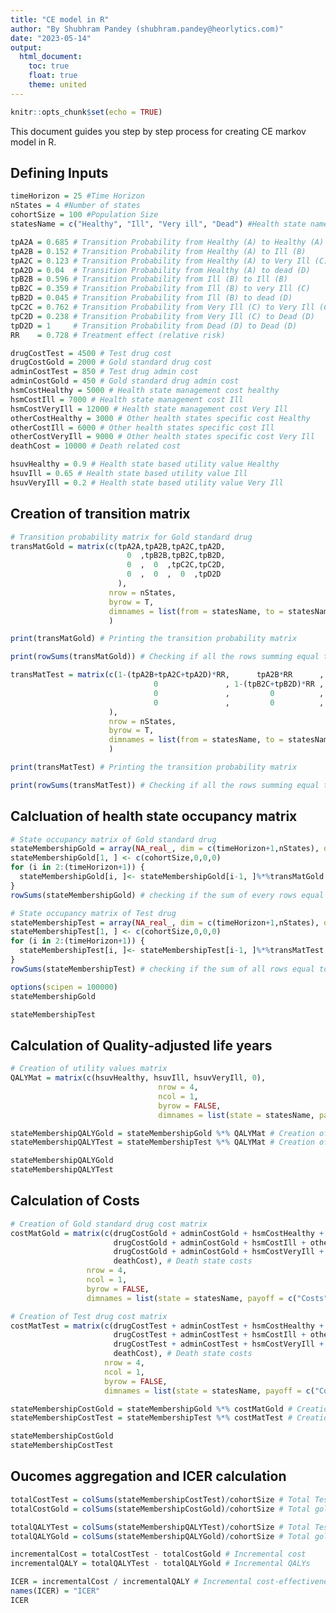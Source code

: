 ```yaml
---
title: "CE model in R"
author: "By Shubhram Pandey (shubhram.pandey@heorlytics.com)"
date: "2023-05-14"
output:
  html_document:
    toc: true
    float: true
    theme: united
---
```


```r
knitr::opts_chunk$set(echo = TRUE)
```

This document guides you step by step process for creating CE markov model in R.

## Defining Inputs


```r
timeHorizon = 25 #Time Horizon
nStates = 4 #Number of states
cohortSize = 100 #Population Size
statesName = c("Healthy", "Ill", "Very ill", "Dead") #Health state names
```

```r
tpA2A = 0.685 # Transition Probability from Healthy (A) to Healthy (A)
tpA2B = 0.152 # Transition Probability from Healthy (A) to Ill (B)
tpA2C = 0.123 # Transition Probability from Healthy (A) to Very Ill (C)
tpA2D = 0.04  # Transition Probability from Healthy (A) to dead (D)
tpB2B = 0.596 # Transition Probability from Ill (B) to Ill (B)
tpB2C = 0.359 # Transition Probability from Ill (B) to very Ill (C)
tpB2D = 0.045 # Transition Probability from Ill (B) to dead (D)
tpC2C = 0.762 # Transition Probability from Very Ill (C) to Very Ill (C)
tpC2D = 0.238 # Transition Probability from Very Ill (C) to Dead (D)
tpD2D = 1     # Transition Probability from Dead (D) to Dead (D)
RR    = 0.728 # Treatment effect (relative risk)
```

```r
drugCostTest = 4500 # Test drug cost
drugCostGold = 2000 # Gold standard drug cost
adminCostTest = 850 # Test drug admin cost
adminCostGold = 450 # Gold standard drug admin cost
hsmCostHealthy = 5000 # Health state management cost healthy
hsmCostIll = 7000 # Health state management cost Ill
hsmCostVeryIll = 12000 # Health state management cost Very Ill
otherCostHealthy = 3000 # Other health states specific cost Healthy
otherCostIll = 6000 # Other health states specific cost Ill
otherCostVeryIll = 9000 # Other health states specific cost Very Ill
deathCost = 10000 # Death related cost
```

```r
hsuvHealthy = 0.9 # Health state based utility value Healthy
hsuvIll = 0.65 # Health state based utility value Ill
hsuvVeryIll = 0.2 # Health state based utility value Very Ill
```

## Creation of transition matrix

```r
# Transition probability matrix for Gold standard drug
transMatGold = matrix(c(tpA2A,tpA2B,tpA2C,tpA2D,
                          0  ,tpB2B,tpB2C,tpB2D,
                          0  ,  0  ,tpC2C,tpC2D,
                          0  ,  0  ,  0  ,tpD2D
                        ),
                      nrow = nStates,
                      byrow = T,
                      dimnames = list(from = statesName, to = statesName)
                      )

print(transMatGold) # Printing the transition probability matrix

print(rowSums(transMatGold)) # Checking if all the rows summing equal to 1
```

```r
transMatTest = matrix(c(1-(tpA2B+tpA2C+tpA2D)*RR,      tpA2B*RR      ,   tpA2C*RR    , tpA2D*RR,
                                0               , 1-(tpB2C+tpB2D)*RR ,   tpB2C*RR    , tpB2D*RR,
                                0               ,         0          , 1-(tpC2D*RR)  , tpC2D*RR,
                                0               ,         0          ,     0         ,   tpD2D
                      ),
                      nrow = nStates,
                      byrow = T,
                      dimnames = list(from = statesName, to = statesName)
                      )

print(transMatTest) # Printing the transition probability matrix

print(rowSums(transMatTest)) # Checking if all the rows summing equal to 1
```

## Calcluation of health state occupancy matrix

```r

# State occupancy matrix of Gold standard drug
stateMembershipGold = array(NA_real_, dim = c(timeHorizon+1,nStates), dimnames = list(cycle = 0:(timeHorizon), state = statesName))
stateMembershipGold[1, ] <- c(cohortSize,0,0,0)
for (i in 2:(timeHorizon+1)) {
  stateMembershipGold[i, ]<- stateMembershipGold[i-1, ]%*%transMatGold
}
rowSums(stateMembershipGold) # checking if the sum of every rows equal to the population size i.e. 100

# State occupancy matrix of Test drug
stateMembershipTest = array(NA_real_, dim = c(timeHorizon+1,nStates), dimnames = list(cycle = 0:(timeHorizon), state = statesName))
stateMembershipTest[1, ] <- c(cohortSize,0,0,0)
for (i in 2:(timeHorizon+1)) {
  stateMembershipTest[i, ]<- stateMembershipTest[i-1, ]%*%transMatTest
}
rowSums(stateMembershipTest) # checking if the sum of all rows equal to the population size i.e. 100
```

```r
options(scipen = 100000)
stateMembershipGold

stateMembershipTest
```

## Calculation of Quality-adjusted life years

```r
# Creation of utility values matrix
QALYMat = matrix(c(hsuvHealthy, hsuvIll, hsuvVeryIll, 0), 
                                 nrow = 4, 
                                 ncol = 1, 
                                 byrow = FALSE, 
                                 dimnames = list(state = statesName, payoff = c("QALYS")))

stateMembershipQALYGold = stateMembershipGold %*% QALYMat # Creation of utility values matrix for Gold standard drug for each cycle
stateMembershipQALYTest = stateMembershipTest %*% QALYMat # Creation of utility values matrix for Test drug for each cycle

stateMembershipQALYGold
stateMembershipQALYTest

```

## Calculation of Costs

```r
# Creation of Gold standard drug cost matrix 
costMatGold = matrix(c(drugCostGold + adminCostGold + hsmCostHealthy + otherCostHealthy, # Healthy state costs
                       drugCostGold + adminCostGold + hsmCostIll + otherCostIll,         # Ill state costs
                       drugCostGold + adminCostGold + hsmCostVeryIll + otherCostVeryIll, # Very Ill state costs
                       deathCost), # Death state costs
                 nrow = 4, 
                 ncol = 1, 
                 byrow = FALSE, 
                 dimnames = list(state = statesName, payoff = c("Costs")))

# Creation of Test drug cost matrix 
costMatTest = matrix(c(drugCostTest + adminCostTest + hsmCostHealthy + otherCostHealthy, # Healthy state costs
                       drugCostTest + adminCostTest + hsmCostIll + otherCostIll,         # Ill state costs
                       drugCostTest + adminCostTest + hsmCostVeryIll + otherCostVeryIll, # Very Ill state costs
                       deathCost), # Death state costs
                     nrow = 4, 
                     ncol = 1, 
                     byrow = FALSE, 
                     dimnames = list(state = statesName, payoff = c("Costs")))

stateMembershipCostGold = stateMembershipGold %*% costMatGold # Creation of cost matrix for Gold standard for each cycle
stateMembershipCostTest = stateMembershipTest %*% costMatTest # Creation of cost matrix for Test drug each cycle

stateMembershipCostGold
stateMembershipCostTest

```

## Oucomes aggregation and ICER calculation

```r
totalCostTest = colSums(stateMembershipCostTest)/cohortSize # Total Test drug costs
totalCostGold = colSums(stateMembershipCostGold)/cohortSize # Total gold standard drug costs

totalQALYTest = colSums(stateMembershipQALYTest)/cohortSize # Total Test drug QALYs
totalQALYGold = colSums(stateMembershipQALYGold)/cohortSize # Total gold standard drug QALYs

incrementalCost = totalCostTest - totalCostGold # Incremental cost
incrementalQALY = totalQALYTest - totalQALYGold # Incremental QALYs

ICER = incrementalCost / incrementalQALY # Incremental cost-effectiveness ratio
names(ICER) = "ICER"
ICER

```

